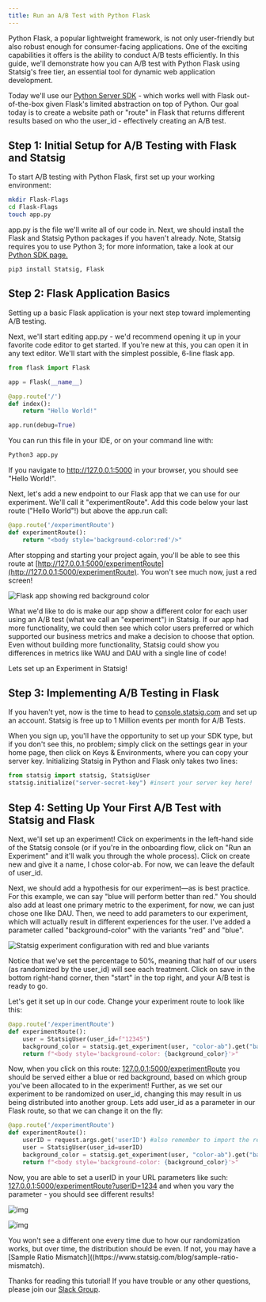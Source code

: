 ```yaml
---
title: Run an A/B Test with Python Flask
---
```


Python Flask, a popular lightweight framework, is not only user-friendly but also robust enough for consumer-facing applications. One of the exciting capabilities it offers is the ability to conduct A/B tests efficiently. In this guide, we'll demonstrate how you can A/B test with Python Flask using Statsig's free tier, an essential tool for dynamic web application development.

Today we'll use our [Python Server SDK](/server/pythonSDK) - which works well with Flask out-of-the-box given Flask's limited abstraction on top of Python. Our goal today is to create a website path or "route" in Flask that returns different results based on who the user_id - effectively creating an A/B test. 

## Step 1: Initial Setup for A/B Testing with Flask and Statsig

To start A/B testing with Python Flask, first set up your working environment:

```zsh
mkdir Flask-Flags
cd Flask-Flags
touch app.py
```

app.py is the file we'll write all of our code in. Next, we should install the Flask and Statsig Python packages if you haven't already. Note, Statsig requires you to use Python 3; for more information, take a look at our [Python SDK page.](/server/pythonSDK)

```
pip3 install Statsig, Flask
```

## Step 2: Flask Application Basics

Setting up a basic Flask application is your next step toward implementing A/B testing.

Next, we'll start editing app.py - we'd recommend opening it up in your favorite code editor to get started. If you're new at this, you can open it in any text editor. We'll start with the simplest possible, 6-line flask app. 

```Python 
from flask import Flask

app = Flask(__name__)

@app.route('/')
def index():
    return "Hello World!"

app.run(debug=True)
```

You can run this file in your IDE, or on your command line with:

```zsh
Python3 app.py
```

If you navigate to http://127.0.0.1:5000 in your browser, you should see "Hello World!".

Next, let's add a new endpoint to our Flask app that we can use for our experiment. We'll call it "experimentRoute". Add this code below your last route ("Hello World"!) but above the app.run call:

```Python
@app.route('/experimentRoute')
def experimentRoute():
    return "<body style='background-color:red'/>"
```

After stopping and starting your project again, you'll be able to see this route at [http://127.0.0.1:5000/experimentRoute](http://127.0.0.1:5000/experimentRoute). You won't see much now, just a red screen!

![Flask app showing red background color](/img/red_backgroundcolor.png)

What we'd like to do is make our app show a different color for each user using an A/B test (what we call an "experiment") in Statsig. If our app had more functionality, we could then see which color users preferred or which supported our business metrics and make a decision to choose that option. Even without building more functionality, Statsig could show you differences in metrics like WAU and DAU with a single line of code!

Lets set up an Experiment in Statsig!

## Step 3: Implementing A/B Testing in Flask

If you haven't yet, now is the time to head to [console.statsig.com](http://console.statsig.com) and set up an account. Statsig is free up to 1 Million events per month for A/B Tests.

When you sign up, you'll have the opportunity to set up your SDK type, but if you don't see this, no problem; simply click on the settings gear in your home page, then click on Keys & Environments, where you can copy your server key. Initializing Statsig in Python and Flask only takes two lines:

```Python
from statsig import statsig, StatsigUser
statsig.initialize("server-secret-key") #insert your server key here!
```

## Step 4: Setting Up Your First A/B Test with Statsig and Flask

Next, we'll set up an experiment! Click on experiments in the left-hand side of the Statsig console (or if you're in the onboarding flow, click on "Run an Experiment" and it'll walk you through the whole process). Click on create new and give it a name, I chose color-ab. For now, we can leave the default of user_id. 

Next, we should add a hypothesis for our experiment—as is best practice. For this example, we can say "blue will perform better than red." You should also add at least one primary metric to the experiment, for now, we can just chose one like DAU. Then, we need to add parameters to our experiment, which will actually result in different experiences for the user. I've added a parameter called "background-color" with the variants "red" and "blue".

![Statsig experiment configuration with red and blue variants](/img/redblue_abtest.png)

Notice that we've set the percentage to 50%, meaning that half of our users (as randomized by the user_id) will see each treatment. Click on save in the bottom right-hand corner, then "start" in the top right, and your A/B test is ready to go.

Let's get it set up in our code. Change your experiment route to look like this:

```Python 
@app.route('/experimentRoute')
def experimentRoute():
    user = StatsigUser(user_id=f"12345")
    background_color = statsig.get_experiment(user, "color-ab").get("background-color", "green")
    return f"<body style='background-color: {background_color}'>"
```

Now, when you click on this route: [127.0.0.1:5000/experimentRoute](http://127.0.0.1:5000/experimentRoute) you should be served either a blue or red background, based on which group you've been allocated to in the experiment! Further, as we set our experiment to be randomized on user_id, changing this may result in us being distributed into another group. Lets add user_id as a parameter in our Flask route, so that we can change it on the fly:

```Python
@app.route('/experimentRoute')
def experimentRoute():
    userID = request.args.get('userID') #also remember to import the request object from the Flask module!
    user = StatsigUser(user_id=userID)
    background_color = statsig.get_experiment(user, "color-ab").get("background-color", "green")
    return f"<body style='background-color: {background_color}'>"
```

Now, you are able to set a userID in your URL parameters like such: [127.0.0.1:5000/experimentRoute?userID=1234](http://127.0.0.1:5000/experimentRoute?userID=1234) and when you vary the parameter - you should see different results! 

![img](/img/red_exposure.png)

![img](/img/blue_exposure.png)

<Note>
You won't see a different one every time due to how our randomization works, but over time, the distribution should be even. If not, you may have a [Sample Ratio Mismatch]((https://www.statsig.com/blog/sample-ratio-mismatch).
</Note>

Thanks for reading this tutorial! If you have trouble or any other questions, please join our [Slack Group](https://statsig.com/slack).

